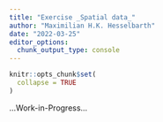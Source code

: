 ```yaml
---
title: "Exercise _Spatial data_"
author: "Maximilian H.K. Hesselbarth"
date: "2022-03-25"
editor_options: 
  chunk_output_type: console
---
```


```r
knitr::opts_chunk$set(
  collapse = TRUE
)
```

...Work-in-Progress...
